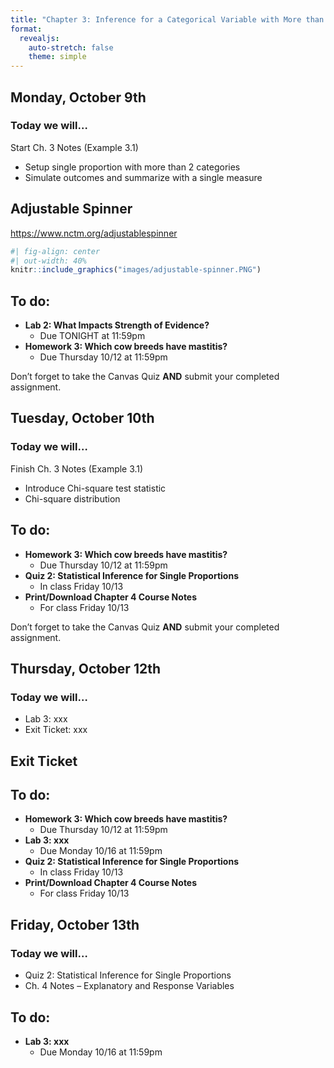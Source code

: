 ```yaml
---
title: "Chapter 3: Inference for a Categorical Variable with More than Two Categories"
format: 
  revealjs:
    auto-stretch: false
    theme: simple
---
```


## Monday, October 9th
### Today we will...

Start Ch. 3 Notes (Example 3.1)

+ Setup single proportion with more than 2 categories
+ Simulate outcomes and summarize with a single measure

## Adjustable Spinner

<https://www.nctm.org/adjustablespinner>

```r
#| fig-align: center
#| out-width: 40%
knitr::include_graphics("images/adjustable-spinner.PNG")
```

## To do:

+ **Lab 2: What Impacts Strength of Evidence?**
  + Due TONIGHT at 11:59pm
  
+ **Homework 3: Which cow breeds have mastitis?**
  + Due Thursday 10/12 at 11:59pm


::: callout-warning
Don't forget to take the Canvas Quiz **AND** submit your completed assignment.
:::

## Tuesday, October 10th
### Today we will...

Finish Ch. 3 Notes (Example 3.1)

+ Introduce Chi-square test statistic
+ Chi-square distribution

## To do:
  
+ **Homework 3: Which cow breeds have mastitis?**
  + Due Thursday 10/12 at 11:59pm

+ **Quiz 2: Statistical Inference for Single Proportions**
  + In class Friday 10/13
  
+ **Print/Download Chapter 4 Course Notes**
  + For class Friday 10/13

  
::: callout-warning
Don't forget to take the Canvas Quiz **AND** submit your completed assignment.
:::
  
## Thursday, October 12th
### Today we will...

+ Lab 3: xxx
+ Exit Ticket: xxx

## Exit Ticket

## To do:
  
+ **Homework 3: Which cow breeds have mastitis?**
  + Due Thursday 10/12 at 11:59pm
  
+ **Lab 3: xxx**
  + Due Monday 10/16 at 11:59pm
  
+ **Quiz 2: Statistical Inference for Single Proportions**
  + In class Friday 10/13
  
+ **Print/Download Chapter 4 Course Notes**
  + For class Friday 10/13

## Friday, October 13th
### Today we will...

+ Quiz 2: Statistical Inference for Single Proportions
+ Ch. 4 Notes -- Explanatory and Response Variables

## To do:

+ **Lab 3: xxx**
  + Due Monday 10/16 at 11:59pm
  
  
